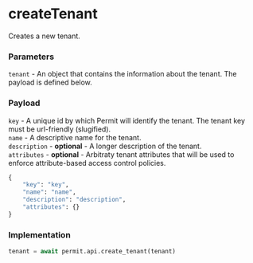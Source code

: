 # createTenant

Creates a new tenant.

### Parameters

`tenant` - An object that contains the information about the tenant. The payload is defined below.<br/>

### Payload

`key` - A unique id by which Permit will identify the tenant. The tenant key must be url-friendly (slugified).<br/>
`name` - A descriptive name for the tenant.<br/>
`description` - **optional** - A longer description of the tenant.<br/>
`attributes` - **optional** - Arbitraty tenant attributes that will be used to enforce attribute-based access control policies.<br/>

```python
{
	"key": "key",
	"name": "name",
	"description": "description",
	"attributes": {}
}
```

### Implementation

```python
tenant = await permit.api.create_tenant(tenant)
```
